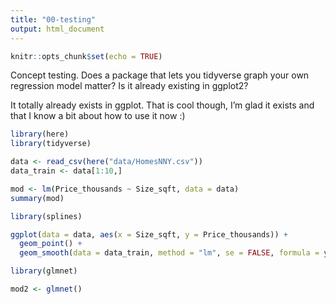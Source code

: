 ```yaml
---
title: "00-testing"
output: html_document
---
```


```r
knitr::opts_chunk$set(echo = TRUE)
```

Concept testing. Does a package that lets you tidyverse graph your own regression model matter? Is it already existing in ggplot2?

It totally already exists in ggplot. That is cool though, I'm glad it exists and that I know a bit about how to use it now :)

```r
library(here)
library(tidyverse)

data <- read_csv(here("data/HomesNNY.csv"))
data_train <- data[1:10,]
```

```r
mod <- lm(Price_thousands ~ Size_sqft, data = data)
summary(mod)
```


```r
library(splines)
```

```r
ggplot(data = data, aes(x = Size_sqft, y = Price_thousands)) + 
  geom_point() + 
  geom_smooth(data = data_train, method = "lm", se = FALSE, formula = y ~ bs(x, 2))
```

```r
library(glmnet)
```

```r
mod2 <- glmnet()
```

